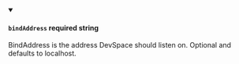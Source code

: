 
<details className="config-field" data-expandable="false" open>
<summary>

#### `bindAddress` <span class="config-field-required" data-required="false">required</span> <span class="config-field-type">string</span> <span class="config-field-default"></span> <span class="config-field-enum"></span>

BindAddress is the address DevSpace should listen on. Optional and defaults
to localhost.

</summary>



</details>
